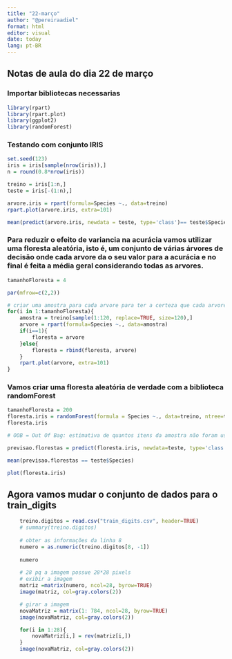 ```yaml
---
title: "22-março"
author: "@pereiraadiel"
format: html
editor: visual
date: today
lang: pt-BR
---
```


## Notas de aula do dia 22 de março

### Importar bibliotecas necessarias

```r
library(rpart)
library(rpart.plot)
library(ggplot2)
library(randomForest)
```

### Testando com conjunto IRIS

```r

set.seed(123)
iris = iris[sample(nrow(iris)),]
n = round(0.8*nrow(iris))

treino = iris[1:n,]
teste = iris[-(1:n),]

arvore.iris = rpart(formula=Species ~., data=treino)
rpart.plot(arvore.iris, extra=101)

mean(predict(arvore.iris, newdata = teste, type='class')== teste$Species)

```

### Para reduzir o efeito de variancia na acurácia vamos utilizar uma floresta aleatória, isto é, um conjunto de várias árvores de decisão onde cada arvore da o seu valor para a acurácia e no final é feita a média geral considerando todas as arvores.

```r
tamanhoFloresta = 4

par(mfrow=c(2,2))

# criar uma amostra para cada arvore para ter a certeza que cada arvore tem uma amostra diferente, garantindo que a arvore não vai ser treinada com os mesmos dados
for(i in 1:tamanhoFloresta){
	amostra = treino[sample(1:120, replace=TRUE, size=120),]
	arvore = rpart(formula=Species ~., data=amostra)
	if(i==1){
		floresta = arvore
	}else{
		floresta = rbind(floresta, arvore)
	}
	rpart.plot(arvore, extra=101)
}
```

### Vamos criar uma floresta aleatória de verdade com a biblioteca randomForest

```r
tamanhoFloresta = 200 
floresta.iris = randomForest(formula = Species ~., data=treino, ntree=tamanhoFloresta)
floresta.iris

# OOB = Out Of Bag: estimativa de quantos itens da amostra não foram usados para treinar a arvore

previsao.florestas = predict(floresta.iris, newdata=teste, type='class')

mean(previsao.florestas == teste$Species)

plot(floresta.iris)
```

## Agora vamos mudar o conjunto de dados para o train_digits

```r
	treino.digitos = read.csv("train_digits.csv", header=TRUE)
	# summary(treino.digitos)
	
	# obter as informações da linha 8
	numero = as.numeric(treino.digitos[8, -1])
	
	numero
	
	# 28 pq a imagem possue 28*28 pixels
	# exibir a imagem
	matriz =matrix(numero, ncol=28, byrow=TRUE)
	image(matriz, col=gray.colors(2))

	# girar a imagem
	novaMatriz = matrix(1: 784, ncol=28, byrow=TRUE)
	image(novaMatriz, col=gray.colors(2))

	for(i in 1:28){
		novaMatriz[i,] = rev(matriz[i,])
	}
	image(novaMatriz, col=gray.colors(2))
	
```


